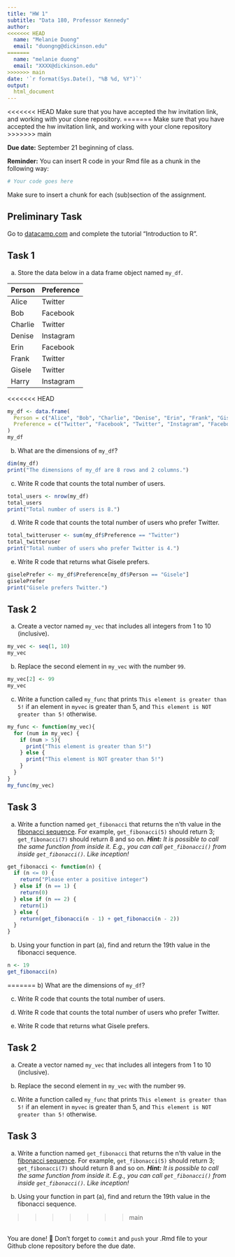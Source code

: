 ```yaml
---
title: "HW 1"
subtitle: "Data 180, Professor Kennedy"
author: 
<<<<<<< HEAD
  name: "Melanie Duong"
  email: "duongng@dickinson.edu"
=======
  name: "melanie duong"
  email: "XXXX@dickinson.edu"
>>>>>>> main
date: '`r format(Sys.Date(), "%B %d, %Y")`'
output: 
  html_document
---
```

<<<<<<< HEAD
Make sure that you have accepted the hw invitation link, and working with your clone repository.
=======
Make sure that you have accepted the hw invitation link, and working with your clone repository
>>>>>>> main

**Due date:** September 21 beginning of class.

**Reminder:** You can insert R code in your Rmd file as a chunk in the following way:
```r
# Your code goes here
```
Make sure to insert a chunk for each (sub)section of the assignment.

## Preliminary Task
Go to [datacamp.com](https://datacamp.com) and complete the tutorial "Introduction to R".


## Task 1
a) Store the data below in a data frame object named `my_df`.


|Person | Preference|
|:------|:----------|
|Alice | Twitter |
| Bob | Facebook |
| Charlie | Twitter |
| Denise | Instagram |
| Erin | Facebook |
| Frank | Twitter |
| Gisele | Twitter |
| Harry | Instagram |

<<<<<<< HEAD
```r
my_df <- data.frame(
  Person = c("Alice", "Bob", "Charlie", "Denise", "Erin", "Frank", "Gisele", "Harry"),
  Preference = c("Twitter", "Facebook", "Twitter", "Instagram", "Facebook", "Twitter", "Twitter", "Instagram")
)
my_df
```


b) What are the dimensions of `my_df`?

```r
dim(my_df)
print("The dimensions of my_df are 8 rows and 2 columns.")
```


c) Write R code that counts the total number of users.

```r
total_users <- nrow(my_df)
total_users
print("Total number of users is 8.")
```

d) Write R code that counts the total number of users who prefer Twitter.

```r
total_twitteruser <- sum(my_df$Preference == "Twitter")
total_twitteruser
print("Total number of users who prefer Twitter is 4.")
```

e) Write R code that returns what Gisele prefers.

```r
giselePrefer <- my_df$Preference[my_df$Person == "Gisele"]
giselePrefer
print("Gisele prefers Twitter.")
```

## Task 2
a) Create a vector named `my_vec` that includes all integers from 1 to 10 (inclusive).

```r
my_vec <- seq(1, 10)
my_vec
```

b) Replace the second element in `my_vec` with the number `99`.

```r
my_vec[2] <- 99
my_vec
```

c) Write a function called `my_func` that prints `This element is greater than 5!` if an element in `myvec` is greater than 5, and `This element is NOT greater than 5!` otherwise.

```r
my_func <- function(my_vec){
  for (num in my_vec) {
    if (num > 5){
      print("This element is greater than 5!")
    } else {
      print("This element is NOT greater than 5!")
    }
  }
}
my_func(my_vec)
```

## Task 3
a. Write a function named `get_fibonacci` that returns the n'th value in the [fibonacci sequence](https://www.mathsisfun.com/numbers/fibonacci-sequence.html). For example, `get_fibonacci(5)` should return 3; `get_fibonacci(7)` should return 8 and so on. ***Hint:** It is possible to call the same function from inside it. E.g., you can call `get_fibonacci()` from inside `get_fibonacci()`. Like inception!*

```r
get_fibonacci <- function(n) {
  if (n <= 0) {
    return("Please enter a positive integer")
  } else if (n == 1) {
    return(0)
  } else if (n == 2) {
    return(1)
  } else {
    return(get_fibonacci(n - 1) + get_fibonacci(n - 2))
  }
}
```

b. Using your function in part (a), find and return the 19th value in the fibonacci sequence.

```r
n <- 19
get_fibonacci(n)
```
=======
b) What are the dimensions of `my_df`?

c) Write R code that counts the total number of users.

d) Write R code that counts the total number of users who prefer Twitter.

e) Write R code that returns what Gisele prefers.

## Task 2
a) Create a vector named `my_vec` that includes all integers from 1 to 10 (inclusive).

b) Replace the second element in `my_vec` with the number `99`.

c) Write a function called `my_func` that prints `This element is greater than 5!` if an element in `myvec` is greater than 5, and `This element is NOT greater than 5!` otherwise.

## Task 3
a. Write a function named `get_fibonacci` that returns the n'th value in the [fibonacci sequence](https://www.mathsisfun.com/numbers/fibonacci-sequence.html). For example, `get_fibonacci(5)` should return 3; `get_fibonacci(7)` should return 8 and so on. ***Hint:** It is possible to call the same function from inside it. E.g., you can call `get_fibonacci()` from inside `get_fibonacci()`. Like inception!*

b. Using your function in part (a), find and return the 19th value in the fibonacci sequence.

>>>>>>> main

<br>
You are done! 🏁 Don't forget to `commit` and `push` your .Rmd file to your Github clone repository before the due date.
<br>

